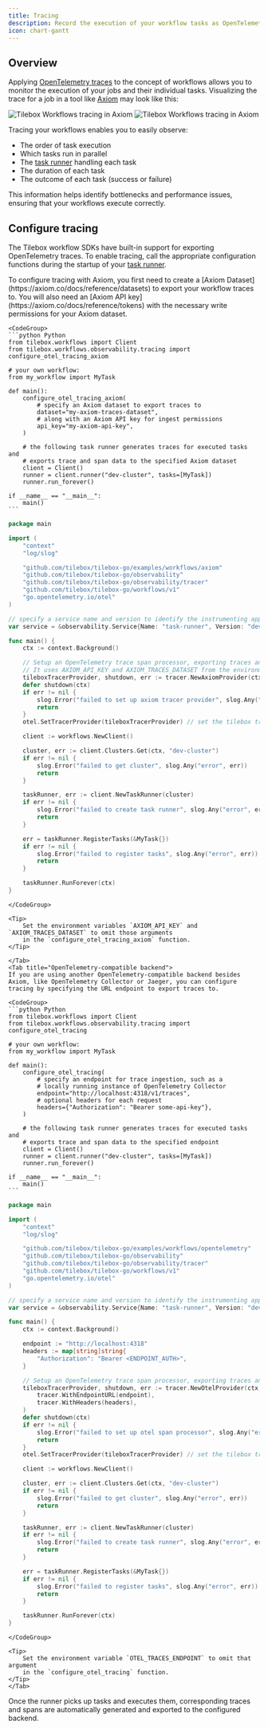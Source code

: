 ```yaml
---
title: Tracing
description: Record the execution of your workflow tasks as OpenTelemetry traces and spans
icon: chart-gantt
---
```


## Overview

Applying [OpenTelemetry traces](https://opentelemetry.io/docs/concepts/signals/traces/) to the concept of workflows allows you to monitor the execution of your jobs and their individual tasks. Visualizing the trace for a job in a tool like [Axiom](https://axiom.co/) may look like this:

<Frame>
  <img src="/assets/workflows/observability/traces-light.png" alt="Tilebox Workflows tracing in Axiom" className="dark:hidden" />
  <img src="/assets/workflows/observability/traces-dark.png" alt="Tilebox Workflows tracing in Axiom" className="hidden dark:block" />
</Frame>

Tracing your workflows enables you to easily observe:

- The order of task execution
- Which tasks run in parallel
- The [task runner](/workflows/concepts/task-runners) handling each task
- The duration of each task
- The outcome of each task (success or failure)

This information helps identify bottlenecks and performance issues, ensuring that your workflows execute correctly.

## Configure tracing

The Tilebox workflow SDKs have built-in support for exporting OpenTelemetry traces. To enable tracing, call the appropriate configuration functions during the startup of your [task runner](/workflows/concepts/task-runners).

<Tabs>
    <Tab title="Axiom">
    To configure tracing with Axiom, you first need to create a [Axiom Dataset](https://axiom.co/docs/reference/datasets) to export your workflow traces to. You will also need an [Axiom API key](https://axiom.co/docs/reference/tokens) with the necessary write permissions for your Axiom dataset.
    
    <CodeGroup>
    ```python Python
    from tilebox.workflows import Client
    from tilebox.workflows.observability.tracing import configure_otel_tracing_axiom

    # your own workflow:
    from my_workflow import MyTask

    def main():
        configure_otel_tracing_axiom(
            # specify an Axiom dataset to export traces to
            dataset="my-axiom-traces-dataset",
            # along with an Axiom API key for ingest permissions
            api_key="my-axiom-api-key",
        )

        # the following task runner generates traces for executed tasks and
        # exports trace and span data to the specified Axiom dataset
        client = Client()
        runner = client.runner("dev-cluster", tasks=[MyTask])
        runner.run_forever()
    
    if __name__ == "__main__":
        main()
    ```
```go Go
package main

import (
	"context"
	"log/slog"

	"github.com/tilebox/tilebox-go/examples/workflows/axiom"
	"github.com/tilebox/tilebox-go/observability"
	"github.com/tilebox/tilebox-go/observability/tracer"
	"github.com/tilebox/tilebox-go/workflows/v1"
	"go.opentelemetry.io/otel"
)

// specify a service name and version to identify the instrumenting application in traces and logs
var service = &observability.Service{Name: "task-runner", Version: "dev"}

func main() {
	ctx := context.Background()

	// Setup an OpenTelemetry trace span processor, exporting traces and spans to Axiom
	// It uses AXIOM_API_KEY and AXIOM_TRACES_DATASET from the environment
	tileboxTracerProvider, shutdown, err := tracer.NewAxiomProvider(ctx, service)
	defer shutdown(ctx)
	if err != nil {
		slog.Error("failed to set up axiom tracer provider", slog.Any("error", err))
		return
	}
	otel.SetTracerProvider(tileboxTracerProvider) // set the tilebox tracer provider as the global OTEL tracer provider

	client := workflows.NewClient()

	cluster, err := client.Clusters.Get(ctx, "dev-cluster")
	if err != nil {
		slog.Error("failed to get cluster", slog.Any("error", err))
		return
	}

	taskRunner, err := client.NewTaskRunner(cluster)
	if err != nil {
		slog.Error("failed to create task runner", slog.Any("error", err))
		return
	}

	err = taskRunner.RegisterTasks(&MyTask{})
	if err != nil {
		slog.Error("failed to register tasks", slog.Any("error", err))
		return
	}

	taskRunner.RunForever(ctx)
}
```
    </CodeGroup>

    <Tip>
        Set the environment variables `AXIOM_API_KEY` and `AXIOM_TRACES_DATASET` to omit those arguments
        in the `configure_otel_tracing_axiom` function.
    </Tip>
    
    </Tab>
    <Tab title="OpenTelemetry-compatible backend">
    If you are using another OpenTelemetry-compatible backend besides Axiom, like OpenTelemetry Collector or Jaeger, you can configure tracing by specifying the URL endpoint to export traces to.

    <CodeGroup>
    ```python Python
    from tilebox.workflows import Client
    from tilebox.workflows.observability.tracing import configure_otel_tracing

    # your own workflow:
    from my_workflow import MyTask

    def main():
        configure_otel_tracing(
            # specify an endpoint for trace ingestion, such as a
            # locally running instance of OpenTelemetry Collector
            endpoint="http://localhost:4318/v1/traces",
            # optional headers for each request
            headers={"Authorization": "Bearer some-api-key"},
        )

        # the following task runner generates traces for executed tasks and
        # exports trace and span data to the specified endpoint
        client = Client()
        runner = client.runner("dev-cluster", tasks=[MyTask])
        runner.run_forever()
    
    if __name__ == "__main__":
        main()
    ```
```go Go
package main

import (
	"context"
	"log/slog"

	"github.com/tilebox/tilebox-go/examples/workflows/opentelemetry"
	"github.com/tilebox/tilebox-go/observability"
	"github.com/tilebox/tilebox-go/observability/tracer"
	"github.com/tilebox/tilebox-go/workflows/v1"
	"go.opentelemetry.io/otel"
)

// specify a service name and version to identify the instrumenting application in traces and logs
var service = &observability.Service{Name: "task-runner", Version: "dev"}

func main() {
	ctx := context.Background()

	endpoint := "http://localhost:4318"
	headers := map[string]string{
		"Authorization": "Bearer <ENDPOINT_AUTH>",
	}

	// Setup an OpenTelemetry trace span processor, exporting traces and spans to an OTEL compatible trace endpoint
	tileboxTracerProvider, shutdown, err := tracer.NewOtelProvider(ctx, service,
		tracer.WithEndpointURL(endpoint),
		tracer.WithHeaders(headers),
	)
	defer shutdown(ctx)
	if err != nil {
		slog.Error("failed to set up otel span processor", slog.Any("error", err))
		return
	}
	otel.SetTracerProvider(tileboxTracerProvider) // set the tilebox tracer provider as the global OTEL tracer provider

	client := workflows.NewClient()

	cluster, err := client.Clusters.Get(ctx, "dev-cluster")
	if err != nil {
		slog.Error("failed to get cluster", slog.Any("error", err))
		return
	}

	taskRunner, err := client.NewTaskRunner(cluster)
	if err != nil {
		slog.Error("failed to create task runner", slog.Any("error", err))
		return
	}

	err = taskRunner.RegisterTasks(&MyTask{})
	if err != nil {
		slog.Error("failed to register tasks", slog.Any("error", err))
		return
	}

	taskRunner.RunForever(ctx)
}
```
    </CodeGroup>

    <Tip>
        Set the environment variable `OTEL_TRACES_ENDPOINT` to omit that argument
        in the `configure_otel_tracing` function.
    </Tip>
    </Tab>
</Tabs>

Once the runner picks up tasks and executes them, corresponding traces and spans are automatically generated and exported to the configured backend.

